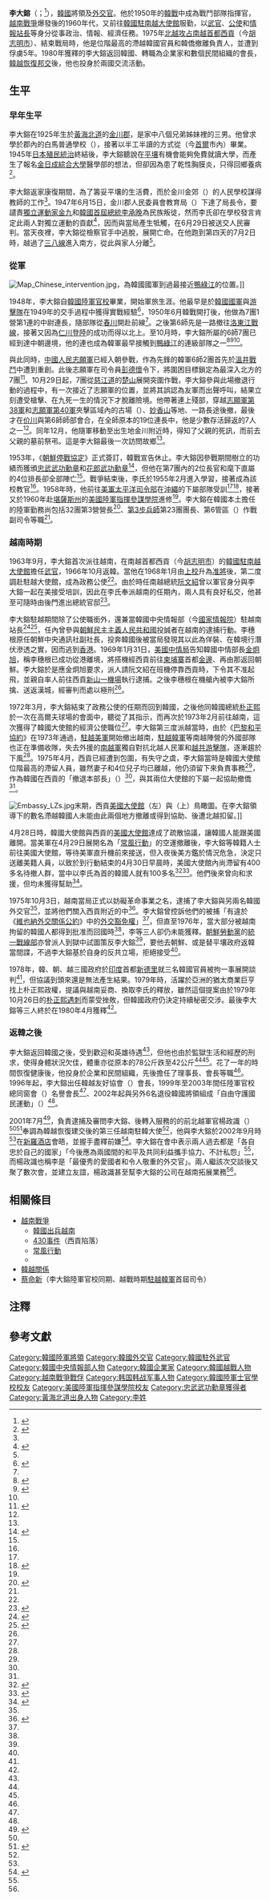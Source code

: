 {{noteTA
|G1 = 單位
|1 = zh:朝鮮戰爭; zh-cn:朝鲜战争; zh-tw:韓戰; zh-hk:韓戰; zh-sg:韩战;
|2 = zh-hans:朝鲜停战; zh-hant:朝鮮停戰;  
|3 = zh-hans:朝鲜半岛; zh-hant:朝鮮半島;  
|4 = zh-hans:身份; zh-tw:身分;
}}

{{Infobox person
| honorific_prefix = 
| name = 李大鎔<br />{{lang|ko|이대용}}
| honorific_suffix = 
| native_name = 
| native_name_lang = 
| image = Rhee Dai Yong.jpg
| image_size = 
| alt = 
| caption = 
| birth_name = 
| birth_date = {{Birth date|1925|11|20}}
| birth_place = {{KOR-JPN}}[[黃海北道|黃海北道]][[金川郡|金川郡]]
| disappeared_status = 
| death_date = {{Death date and age|2017|11|14|1925|11|20}}
| death_place = {{KOR}}[[仁川廣域市|仁川廣域市]]
| death_cause = 
| body_discovered = 
| resting_place = 
| resting_place_coordinates = <!-- {{Coord|LAT|LONG|type:landmark|display=inline}} -->
| monuments = 
| residence = 
| nationality = {{ROK}}
| other_names = 
| ethnicity = 
| citizenship = 
| education = 
| alma_mater = [[大韓民國陸軍官校|韓國陸軍官校]]第7期畢業<br />{{Link-ko|大韓民國陸軍大學|대한민국 육군대학|韓國陸軍大學}}畢業<br />[[美國陸軍指揮參謀學院|美國陸軍指揮參謀學院]]
| occupation = 
| years_active = 
| employer = 
| organization = 
| agent = 
| known_for = 
| notable_works = 
| style = 
| influences = 
| influenced = 
| home_town = 
| salary = 
| net_worth = <!-- Net worth should be supported with a citation from a reliable source -->
| height = <!-- {{height|m=}} -->
| weight = <!-- {{convert|weight in kg|kg|lb}} -->
| television = 
| title = 
| term = 
| predecessor = 
| successor = 
| party = 
| movement = 
| opponents = 
| boards = 
| religion = <!-- Religion should be supported with a citation from a reliable source -->
| denomination = <!-- Denomination should be supported with a citation from a reliable source -->
| criminal_charge = <!-- Criminality parameters should be supported with citations from reliable sources -->
| criminal_penalty = 
| criminal_status = 
| spouse = 
| partner = 
| children = 
| parents = 
| relatives = 
| callsign = 
| awards = 
| signature = 
| signature_alt = 
| signature_size = 
| module = 
| module2 = {{Infobox military person |embed=yes
|honorific_prefix  =
|name              =
|honorific_suffix  =
|native_name       =
|native_name_lang  =
|image         =
|image_size    =
|alt           =
|caption       =
|birth_date    = 
|death_date    = <!-- {{Death date and age|YYYY|MM|DD|YYYY|MM|DD}} -->
|birth_place   =
|death_place   =
|placeofburial =
|placeofburial_label =
|placeofburial_coordinates = <!-- {{Coord|LAT|LONG|display=inline,title}} -->
|nickname      =
|birth_name    =
|allegiance    =
|branch        = {{ROKA}}
|serviceyears  =
|servicenumber =
|unit          =
|commands      = {{Link-en|大韓民國第6步兵師|6th Infantry Division (Republic of Korea)|第6師}}7團1營1連，連長<br />{{Link-en|大韓民國第2步兵師|2nd Infantry Division (South Korea)|第2師}}32團3營，營長<br />[[大韓民國第3步兵師|第3師]]23團，團長
|battles       = [[韓戰|韓戰]]<br /><small><small><small>　</small>{{color|#536895|●}}</small></small> [[春川戰鬥|春川戰鬥]]<br /><small><small><small>　</small>{{color|#536895|●}}</small></small> [[洛東江戰役|洛東江戰役]]<br /><small><small><small>　</small>{{color|#536895|●}}</small></small> [[楚山戰鬥|楚山戰鬥]]<br />[[越南戰爭|越南戰爭]]<br /><small><small><small>　</small>{{color|#536895|●}}</small></small> [[西貢陷落|西貢430事件]]
|battles_label =
|rank          = {{flagicon image|16.SKA-BG.svg}}[[准將|准將]]
|awards        = [[File:Chungmu_Medal.png|27px]][[忠武武功勋章|忠武武功勋章]]<br />[[File:Hwarang_Medal.png|27px]][[花郎武功勋章|花郎武功勋章]]
|relations     =
|laterwork     = [[韓國駐南越大使館|韓國駐南越大使館]]武官<br />韓國駐南越大使館政務公使<br />韓國駐南越大使館經濟公使<br />[[韓國國家情報院|韓國中央情報部]]駐南越站長
|signature     =
|website       = <!-- {{URL|example.com}} -->
}}
| module3 = 
| module4 = 
| module5 = 
| module6 = 
| website = <!-- {{URL|Example.com}} -->
| footnotes = 
| box_width = 
}}
{{Infobox Korean name
|hangul = 이대용
|hanja = 李大鎔
|rr = I Dae-yong
|mr = Yi Tae-yong
|hangulho=
|hanjaho=
|rrho=
|mrho=
|tablewidth=265
|color=lavender
}}

'''李大鎔'''（{{lang-ko|이대용}}；{{bd|1925年|11月20日|2017年|11月14日|catIdx=Yi}}<ref name="권순완1">{{Cite news |author=권순완 |script-title=ko:'마지막 주월공사' 이대용 예비역 준장 별세 |url=http://news.chosun.com/site/data/html_dir/2017/11/15/2017111500683.html |newspaper=조선일보 |date=2017-11-15 |accessdate=2017-11-21 |archive-date=2017-11-17 |archive-url=https://web.archive.org/web/20171117220317/http://news.chosun.com/site/data/html_dir/2017/11/15/2017111500683.html |dead-url=no }}</ref>）{{NoteTag|英語名又寫作「{{lang|en|'''Dai Yong Rhee'''}}」<ref name="Isaacs" />或「{{lang|en|'''Lee Dae-yong'''}}」<ref name="Foe" />。}}，[[韓國|韓國]]將領及[[外交官|外交官]]。他於1950年的[[韓戰|韓戰]]中成為戰鬥部隊指揮官，[[越南戰爭|越南戰爭]]爆發後的1960年代，又前往[[韓國駐南越大使館|韓國駐南越大使館]]服勤，以[[武官|武官]]、[[公使|公使]]和[[大韓民國國家情報院|情報站長]]等身分從事政治、情報、經濟任務。1975年[[北越|北越]][[430事件|攻占南越首都西貢]]（今[[胡志明市|胡志明市]]）、結束戰局時，他是位階最高的滯越韓國官員和韓僑撤離負責人，並遭到俘虜5年。1980年獲釋的李大鎔返回韓國、轉職為企業家和數個民間組織的會長，[[韓越關係|韓越恢復邦交]]後，他也投身於兩國交流活動。

==生平==
===早年生平===
李大鎔在1925年生於[[黃海北道|黃海北道]]的[[金川郡|金川郡]]，是家中八個兄弟姊妹裡的三男。他曾求學於郡內的白馬普通學校（{{lang|ko|백마 보통학교}}），接著以半工半讀的方式從{{Link-ko|京城師範學校|경성사범학교}}（今[[首爾|首爾]]市內）畢業。1945年[[朝鮮日治時期|日本殖民統治]]終結後，李大鎔聽說在[[平壤|平壤]]有機會能夠免費就讀大學，而產生了報名[[金日成綜合大學|金日成綜合大學]]醫學部的想法，但卻因為患了乾性胸膜炎，只得回鄉養病<ref name="47news">{{ja}}{{Cite news |script-title=ja:３度の死線を越えて |url=http://www.47news.jp/47topics/ningenmoyou/76.html |publisher=[[47NEWS|47NEWS]] |author={{lang|ja|平井久志}} |date=2010-07-21 |accessdate=2015-02-25 |archive-date=2013-06-03 |archive-url=https://web.archive.org/web/20130603190054/http://www.47news.jp/47topics/ningenmoyou/76.html |dead-url=no }}</ref>。

李大鎔返家康復期間，為了籌妥平壤的生活費，而於金川金郊（{{lang|ko|금교}}）的人民學校謀得教師的工作<ref name="47news" />。1947年6月15日，金川郡人民委員會教育局（{{lang|ko|인민위원회 교육국}}）下達了局長令，要譴責[[韓國獨立運動|獨立運動家]][[金九|金九]]和[[韓國總統|韓國首屆總統]][[李承晚|李承晚]]為民族叛徒，然而李氏卻在學校發言肯定此兩人對獨立運動的貢獻<ref name="newdaily20">{{ko}}{{Cite news |publisher={{lang|ko|{{Link-ko|New daily新聞|뉴데일리|뉴데일리}}}} |script-title=ko:(20) 北 인민학교 교사 시절－6.25와 베트남전 두 死線을 넘다 |url=https://www.newdaily.co.kr/news/article_s.html?no=51986&rvw_no=85 |author={{lang|ko|이대용}} |date=2010-07-16 |accessdate=2015-02-25 |archiveurl=https://web.archive.org/web/20150226175337/https://www.newdaily.co.kr/news/article_s.html?no=51986&rvw_no=85 |archivedate=2015-02-26 |dead-url=yes }}</ref>，因而與當局產生牴觸，在6月29日被送交人民審判。當天夜裡，李大鎔從檢察官手中逃脫，展開亡命。在他跑到第四天的7月2日時，越過了[[三八線|三八線]]進入南方，從此與家人分離<ref name="47news" />。

===從軍===
[[File:Map_Chinese_intervention.jpg|thumb]]，為韓國國軍到過最接近[[鴨綠江|鴨綠江]]的位置。]]

1948年，李大鎔自[[韓國陸軍官校|韓國陸軍官校]]畢業，開始軍旅生涯。他最早是於[[韓國國軍|韓國國軍]]與[[游擊隊|游擊隊]]在1949年的交手過程中獲得實戰經驗<ref name="國防部">{{ko}}{{lang|ko|{{Cite web |title=기억해야 될 서로 다른 군인정신 -제 1 편- |url=http://mnd-nara.tistory.com/795 |publisher=[[大韓民國國防部|대한민국 국방부]] |date=2012-02-03 |accessdate=2015-02-26 |archive-date=2019-12-01 |archive-url=https://web.archive.org/web/20191201130427/https://mnd-nara.tistory.com/795 |dead-url=no }}}}</ref>，1950年6月韓戰開打後，他做為{{Link-en|韓國陸軍第6步兵師|6th Infantry Division (Republic of Korea)}}7團1營第1連的中尉連長，隨部隊從[[春川市|春川]]開赴前線<ref name="47news" />。之後第6師先是一路撤往[[釜山防禦圈|洛東江戰線]]，接著又因為[[仁川登陸|仁川登陸]]的成功而得以北上。至10月時，李大鎔所屬的6師7團已經到達中朝邊境，他的連也成為韓軍最早接觸到[[鴨綠江|鴨綠江]]的連級部隊之一<ref name="首爾新聞">{{ko}}{{lang|ko|{{cite news |url=http://www.seoul.co.kr/news/newsView.php?id=20070816025001 |title=어떻게 지내십니까: 베트남에 5년 억류 이대용 前 주월공사 |publisher=[[首爾新聞|서울신문]] |date=2007-08-16 |author=구본영 |accessdate=2015-02-26 |archive-date=2019-11-30 |archive-url=https://web.archive.org/web/20191130112211/https://www.seoul.co.kr/news/newsView.php?id=20070816025001 |dead-url=no }}}}</ref><ref name="文化日報">{{ko}}{{lang|ko|{{Cite news |publisher=[[文化日報|문화일보]] |url=http://www.munhwa.com/news/view.html?no=2007060501033627015001 |title=“6자회담 중요하나 ‘협정’이 모든 것 담보 못해” |date=2007-06-05 |accessdate=2015-02-26 |archive-date=2019-08-22 |archive-url=https://web.archive.org/web/20190822195956/http://www.munhwa.com/news/view.html?no=2007060501033627015001 |dead-url=no }}}}</ref><ref name="國防部" />。

與此同時，[[中國人民志願軍|中國人民志願軍]]已經入朝參戰，作為先鋒的韓軍6師2團首先於[[溫井戰鬥|溫井戰鬥]]中遭到重創。此後志願軍在司令員[[彭德懷|彭德懷]]令下，將圍困目標鎖定為最深入北方的7團<ref>{{en}}{{cite |first=Patrick C. |last=Roe |script-title=en:The Dragon Strikes |publisher={{lang|en|Presidio}} |location ={{lang|en| Novato, CA}} |year=2000 |isbn=0-89141-703-6 |page=p. 167}}</ref>。10月29日起，7團從[[慈江道|慈江道]]的[[楚山郡|楚山]]展開突圍作戰，李大鎔參與此場撤退行動的過程中，有一次接近了志願軍的位置，並將其誤認為友軍而出聲呼叫，結果立刻遭受槍擊、在九死一生的情況下才脫離險境。他帶著連上殘部，穿越[[中國人民解放軍第38集團軍|志願軍第38軍]]和[[中國人民解放軍第40集團軍|志願軍第40軍]]夾擊區域內的古場（{{lang|ko|고장}}）、[[妙香山|妙香山]]等地、一路長途後撤，最後才在[[价川市|价川]]與第6師師部會合，在全師原本的19位連長中，他是少數存活歸返的7人之一<ref name="國防部" />。同年12月，他隨軍移動至出生地金川附近時，得知了父親的死訊，而前去父親的墓前祭弔。這是李大鎔最後一次訪問故鄉<ref name="47news" />。

1953年，《[[朝鮮停戰協定|朝鮮停戰協定]]》正式簽訂，韓戰宣告休止。李大鎔因參戰期間樹立的功績而獲頒[[忠武武功勳章|忠武武功勳章]]和[[花郎武功勳章|花郎武功勳章]]<ref name="中央日報">{{ko}}{{Cite news |script-title=ko:<요즘뭘하십니까>5년 억류 前駐越공사 한국해음 李大鎔회장 |url=http://article.joins.com/news/article/article.asp?total_id=2875668&ctg=10 |publisher={{lang|ko|[[韓國中央日報|중앙일보]]}} |date=1994-01-15 |accessdate=2015-02-26 |archive-date=2015-02-26 |archive-url=https://web.archive.org/web/20150226163904/http://article.joins.com/news/article/article.asp?total_id=2875668&ctg=10 |dead-url=no }}</ref>，但他在第7團內的2位長官和麾下直屬的4位排長卻全部陣亡<ref name="47news" />。戰爭結束後，李氏於1955年2月進入{{Link-ko|大韓民國陸軍大學|대한민국 육군대학|陸軍大學}}學習，接著成為該校教官<ref name="47news" />。1958年時，他前往[[美軍太平洋司令部|美軍太平洋司令部]]在[[沖繩|沖繩]]的下屬部隊受訓<ref name="國防部" /><ref name="庾龍源">{{ko}}{{Cite news |publisher={{lang|ko|[[朝鮮日報|Chosun.com]]}} |script-title=ko:이대용 장군(前 주월 공사) 특별인터뷰 |url=http://bemil.chosun.com/nbrd/bbs/view.html?b_bbs_id=10044&num=35178 |author={{lang|ko|{{Link-ko|庾龍源|유용원|유용원}}}} |date=2004-12-02 |accessdate=2015-02-25 |archive-date=2019-08-20 |archive-url=https://web.archive.org/web/20190820144555/http://bemil.chosun.com/nbrd/bbs/view.html?b_bbs_id=10044&num=35178 |dead-url=no }}</ref>，接著又於1960年赴[[堪薩斯州|堪薩斯州]]的[[美國陸軍指揮參謀學院|美國陸軍指揮參謀學院]]進修<ref name="47news" />。李大鎔在韓國本土擔任的陸軍勤務尚包括{{Link-en|大韓民國第2步兵師|2nd Infantry Division (South Korea)|第2步兵師}}32團第3營營長<ref name="死線">{{ko}}{{Cite book |script-title=ko:6·25와 베트남전, 두 死線을 넘다 |author={{lang|ko|이대용}} |date=2010 |accessdate=2015-03-05 |isbn=9788991965041 |publisher={{lang|ko|기파랑}}}}</ref>、[[大韓民國第3步兵師|第3步兵師]]第23團團長、第6管區（{{lang|ko|제6관구}}）作戰副司令等職<ref name="庾龍源" />。

===越南時期===
1963年9月，李大鎔首次派往越南，在南越首都西貢（今[[胡志明市|胡志明市]]）的[[韓國駐南越大使館|韓國駐南越大使館]]擔任[[武官|武官]]，1966年10月返韓。當他在1968年1月由[[上校|上校]]升為[[准將|准將]]後，第二度調赴駐越大使館，成為政務公使<ref name="庾龍源"></ref>。由於時任南越總統[[阮文紹|阮文紹]]曾以軍官身分與李大鎔一起在美接受培訓，因此在李氏奉派越南的任期內，兩人具有良好私交，他甚至可隨時由後門進出總統官邸<ref name="漢江變">{{zh-hant}}{{Cite book |title=漢江變 |author=朱立熙 |publisher=[[時報文化|時報文化]] |date=1989 |isbn=957-13-0018-7}}</ref>{{rp|p302}}。

李大鎔駐越期間除了公使職銜外，還兼當韓國中央情報部（今[[大韓民國國家情報院|國家情報院]]）駐越南站長<ref name="韓聯">{{en}}{{lang|en|{{Cite news |title=Former S. Korean Diplomat Reconciles with His Vietnamese Captors |author=Kim Hyung-jin |publisher=[[韓聯社|Yonhap]] |date=2005-03-11 |accessdate=2015-02-25 }}}}</ref><ref name="月刊朝鮮">{{ko}}{{Cite web |script-title=ko:李穗根은 간첩이 아니었다(1) |url=https://monthly.chosun.com/premium/contents/view.asp?C_IDX=216&C_CC=04 |publisher={{lang|ko|{{Link-ko|月刊朝鮮|월간조선|월간조선}}}}   |accessdate=2015-02-25 |author={{lang|ko|[[趙甲濟|조갑제]]}} |deadurl=yes |archiveurl=https://archive.today/20160305013301/https://monthly.chosun.com/premium/contents/view.asp?C_IDX=216&C_CC=04 |archivedate=2016-03-05 }}</ref>，任內曾參與[[朝鮮民主主義人民共和國|朝鮮民主主義人民共和國]]投誠者{{Link-ko|李穗根|이수근 (언론인)}}在越南的逮捕行動。李穗根原任朝鮮中央通訊社副社長，投奔韓國後被當局發現其以此為佯裝、在韓境行潛伏滲透之實，因而逃到[[香港|香港]]。1969年1月31日，[[美國中情局|美國中情局]]告知韓國中情部長[[金炯旭|金炯旭]]，稱李穗根已成功從港離境，將搭機經西貢前往[[柬埔寨王國_(1953年－1970年)|柬埔寨]]首都[[金邊|金邊]]、再由那返回朝鮮。李大鎔於是應金炯旭要求，派人請阮文紹在班機停靠西貢時，下令其不准起飛，並親自率人前往西貢[[新山一機場|新山一機場]]執行逮捕。之後李穗根在機艙內被李大鎔所擒、送返漢城，經審判而處以極刑<ref name="漢江變"></ref>{{rp|p301-302}}。

1972年3月，李大鎔結束了政務公使的任期而回到韓國，之後他同韓國總統[[朴正熙|朴正熙]]於一次在高爾夫球場的會面中，聽從了其指示，而再次於1973年2月前往越南，這次獲得了韓國大使館的經濟公使職位<ref name="47news" />。李大鎔第三度派越當時，由於《[[巴黎和平協約|巴黎和平協約]]》在1973年通過，[[駐越美軍|駐越美軍]]開始撤出越南，[[駐越韓軍|駐越韓軍]]等南越陣營的外國部隊也正在準備收隊，失去外援的[[南越軍|南越軍]]獨自對抗北越人民軍和[[越南南方民族解放陣線|越共游擊隊]]，逐漸趨於下風<ref name="庾龍源" />。1975年4月，西貢已經遭到包圍，有失守之虞，李大鎔當時是韓國大使館位階最高的滯留人員，雖然妻子和4位兒子均已離越，他仍須留下來負責{{Link-en|在越韓國人|Koreans in Vietnam}}事務<ref name="47news" />，作為韓國在西貢的「撤退本部長」（{{lang|ko|철수본부장}}）<ref name="中央日報" />，與其兩位大使館的下屬一起協助撤僑<ref name="韓聯" />。

[[File:Embassy_LZs.jpg|thumb]]末期，西貢[[美國駐越南共和國大使館|美國大使館]]（左）與{{Link-fr|法國駐越南大使館|Ambassade de France au Viêt Nam|法國大使館}}（上）鳥瞰圖。在李大鎔領導下的數名滯越韓國人未能由此兩個地方撤離或得到協助、後遭北越扣留。]]

4月28日時，韓國大使館與西貢的[[美國駐越南共和國大使館|美國大使館]]達成了疏散協議，讓韓國人能跟美國離開。當美軍在4月29日展開名為「[[常風行動|常風行動]]」的空運撤離後，李大鎔等韓籍人士前往美國大使館，等待美軍直升機前來接送，但入夜後美方鑑於情況危急，決定只送離美籍人員，以致於到行動結束的4月30日早晨時，美國大使館內尚滯留有400多名待撤人群，當中以李氏為首的韓國人就有100多名<ref name="Isaacs">{{en}}{{lang|en|{{cite book |title=Without Honor: Defeat in Vietnam and Cambodia  |author=Arnold Isaacs |publisher=JHU Press |date=1998 |isbn=9780801861079 |page=p. 473}}}}</ref><ref name="Dictionary">{{en}}{{lang|en|{{cite book |title=Historical Dictionary of Ho Chi Minh City |author=Justin Corfield |publisher=Anthem Press |date=2014 |isbn=9781783083336 |page=p. 107}}}}</ref>。他們後來曾向{{Link-fr|法國駐越南大使館|Ambassade de France au Viêt Nam|法國大使館}}和{{Link-ja|日本駐越南大使館|在ベトナム日本国大使館|日本大使館}}求援，但均未獲得幫助<ref name="Escape">{{en}}{{lang|en|{{Cite news |title=Diplomat Recounts 11th Hour Escape from Vietnam |url=http://english.chosun.com/site/data/html_dir/2008/01/15/2008011561020.html |publisher=[[朝鮮日報|The Chosun Ilbo]] |date=2008-01-15 |accessdate=2015-02-26 |archive-date=2019-08-22 |archive-url=https://web.archive.org/web/20190822075001/http://english.chosun.com/site/data/html_dir/2008/01/15/2008011561020.html |dead-url=no }}}}</ref>。

1975年10月3日，越南當局正式以妨礙革命事業之名，逮捕了李大鎔與另兩名韓國外交官<ref name="47news" />，並將他們關入西貢附近的{{Link-en|志和監獄|Chí Hòa Prison}}中<ref name="tvgn">{{vi}}{{Cite news |publisher={{lang|vi|Báo Thế Giới & Việt Nam}} |script-title=vi:Trải nghiệm "triết lý" đối ngoại |author={{lang|vi|Thứ Hai}} |date=2014-10-06 |accessdate=2015-02-25 |url=http://www.tgvn.com.vn/Item/VN/NgoaiGiao/2014/10/FB9335D194CA7674/ |archivedate=2014-12-08 |archiveurl=https://archive.today/20141208022615/http://www.tgvn.com.vn/Item/VN/NgoaiGiao/2014/10/FB9335D194CA7674/ |deadurl=yes }}</ref>。李大鎔曾控訴他們的被捕「有違於《[[維也納外交關係公約|維也納外交關係公約]]》中的[[外交豁免權|外交豁免權]]」<ref name="47news"></ref>，但直至1976年，當大部分被越南拘留的韓國人都得到批准而回國時<ref name="Dictionary" />，李等三人卻仍未能獲釋。[[朝鮮勞動黨|朝鮮勞動黨]]的[[朝鲜劳动党统一战线部|統一戰線部]]亦曾派人到獄中試圖策反李大鎔<ref name="47news" />，要他去朝鮮、或是替平壤政府返韓當間諜，不過李大鎔基於自身的反共立場，拒絕接受<ref name="韓聯" />。

1978年，韓、朝、越三國政府於[[印度|印度]]首都[[新德里|新德里]]就三名韓國官員被拘一事展開談判<ref name="首爾新聞" />，但協議到頭來還是無法產生結果。1979年時，活躍於亞洲的猶太商業巨亨{{Link-en|紹爾·艾森伯格|Shaul Eisenberg}}找上朴正熙政權，提議與越南妥商、換取李氏的釋放，雖然這個提案由於1979年10月26日的[[朴正熙遇刺|朴正熙遇刺]]而蒙受挫敗，但韓國政府仍決定持續秘密交涉。最後李大鎔等三人終於在1980年4月獲釋<ref name="47news" />。

===返韓之後===
李大鎔返回韓國之後，受到歡迎和英雄待遇<ref name="韓聯" />，但他也由於監獄生活和經歷的刑求，使得身體狀況欠佳，體重亦從原本的78公斤跌至42公斤<ref name="首爾新聞" /><ref name="庾龍源" />。花了一年的時間恢復健康後，他投身於企業和民間組織，先後擔任了{{Link-ko|韓國火災保險協會|한국화재보험협회|火災保險協會}}理事長、{{Link-ko|韓國生命保險協會|생명보험협회|生命保險協會}}會長等職<ref name="中央日報" />。1996年起，李大鎔出任韓越友好協會（{{lang|ko|한·베트남친선협회}}）會長，1999年至2003年間任陸軍官校總同窗會（{{lang|ko|육사총동창회}}）名譽會長<ref name="首爾新聞" />、2002年起與另外6名退役韓國將領組成「自由守護國民運動」（{{lang|ko|자유수호 국민운동}}）<ref name="文化日報" />。

2001年7月<ref name="外交部">{{ko}}{{Cite web|script-title=ko:한-베트남 관계 개관|publisher={{lang|ko|{{Link-ko|韓國駐越南大使館|주베트남 대한민국 대사관|주베트남 대한민국 대사관}}}}|url=http://vnm-hanoi.mofa.go.kr/webmodule/htsboard/template/read/korboardread.jsp?typeID=15&boardid=1761&seqno=708139&c=&t=&pagenum=1&tableName=TYPE_LEGATION&pc=&dc=&wc=&lu=&vu=&iu=&du=|accessdate=2015-02-26|archiveurl=https://archive.today/20150601215424/http://vnm-hanoi.mofa.go.kr/webmodule/htsboard/template/read/korboardread.jsp?typeID=15&boardid=1761&seqno=708139&c=&t=&pagenum=1&tableName=TYPE_LEGATION&pc=&dc=&wc=&lu=&vu=&iu=&du=|archivedate=2015-06-01|dead-url=no}}</ref>，負責逮捕及審問李大鎔、後轉入{{Link-en|越南外交部|Ministry of Foreign Affairs (Vietnam)}}服務的的前北越軍官楊政識（{{lang|vi|Dương Chính Thức}}）<ref name="tvgn" /><ref name="newdaily12">{{ko}}{{lang|ko|{{Cite news |publisher={{Link-ko|New daily新聞|뉴데일리|뉴데일리}} |title=(12) 20년 만에 찾아온 복수의 기회－6.25와 베트남전 두 死線을 넘다 |url=http://tk.newdaily.co.kr/news/article_s.html?no=51198&rvw_no=85 |author=이대용 |date=2010-07-07 |accessdate=2015-02-25 |deadurl=yes |archiveurl=https://web.archive.org/web/20150226175549/http://tk.newdaily.co.kr/news/article_s.html?no=51198&rvw_no=85 |archivedate=2015年2月26日 |df= }}}}</ref>奉調為韓越恢復建交後的第三任越南駐韓大使<ref name="外交部" />，他與李大鎔於2002年9月時<ref name="庾龍源" />在[[新羅酒店|新羅酒店]]會晤，並握手盡釋前嫌<ref name="Foe">{{en}}{{lang|en|{{Cite news |title=Vietnamese Ambassador Forges Ties with Former Foe |url=http://english.chosun.com/site/data/html_dir/2002/09/06/2002090661009.html |publisher=[[朝鮮日報|Chosun Ilbo]] |author=Choi Won-seok |date=2002-09-06 |accessdate=2015-02-26 |archive-date=2019-08-20 |archive-url=https://web.archive.org/web/20190820125430/http://english.chosun.com/site/data/html_dir/2002/09/06/2002090661009.html |dead-url=no }}}}</ref>。李大鎔在會中表示兩人過去都是「各自忠於自己的國家」「今後應為兩國間的和平及共同利益攜手協力、不計私怨」<ref name="韓聯"></ref>，而楊政識也稱李是「最優秀的愛國者和令人敬重的外交官」。兩人繼該次交談後又聚了數次會，並建立友誼，楊政識甚至幫李大鎔的公司在越南拓展業務<ref name="韓聯"></ref>。

== 相關條目 ==
{{Portal box|人物|軍事|大韓民國|越南}}
*[[越南戰爭|越南戰爭]]
**[[韓國出兵越南|韓國出兵越南]]
**[[430事件|430事件]]（西貢陷落）
**[[常風行動|常風行動]]
**{{Link-en|越南戰爭戰俘與失蹤者議題|Vietnam War POW/MIA issue}}
*[[韓越關係|韓越關係]]
*[[蔡命新|蔡命新]]（李大鎔陸軍官校同期、越戰時期[[駐越韓軍|駐越韓軍]]首屆司令）

== 注釋 ==
{{NoteFoot}}

== 參考文獻 ==
{{Reflist|30em}}

{{DEFAULTSORT:Rhee, Dai Yong}}
[[Category:韓國陸軍將領|Category:韓國陸軍將領]]
[[Category:韓國外交官|Category:韓國外交官]]
[[Category:韓國駐外武官|Category:韓國駐外武官]]
[[Category:韓國中央情報部人物|Category:韓國中央情報部人物]]
[[Category:韓國企業家|Category:韓國企業家]]
[[Category:韓國越戰人物|Category:韓國越戰人物]]
[[Category:越南戰爭戰俘|Category:越南戰爭戰俘]]
[[Category:韩国韩战军事人物|Category:韩国韩战军事人物]]
[[Category:韓國陸軍士官學校校友|Category:韓國陸軍士官學校校友]]
[[Category:美國陸軍指揮參謀學院校友|Category:美國陸軍指揮參謀學院校友]]
[[Category:忠武武功勳章獲得者|Category:忠武武功勳章獲得者]]
[[Category:黃海北道出身人物|Category:黃海北道出身人物]]
[[Category:李姓|Category:李姓]]